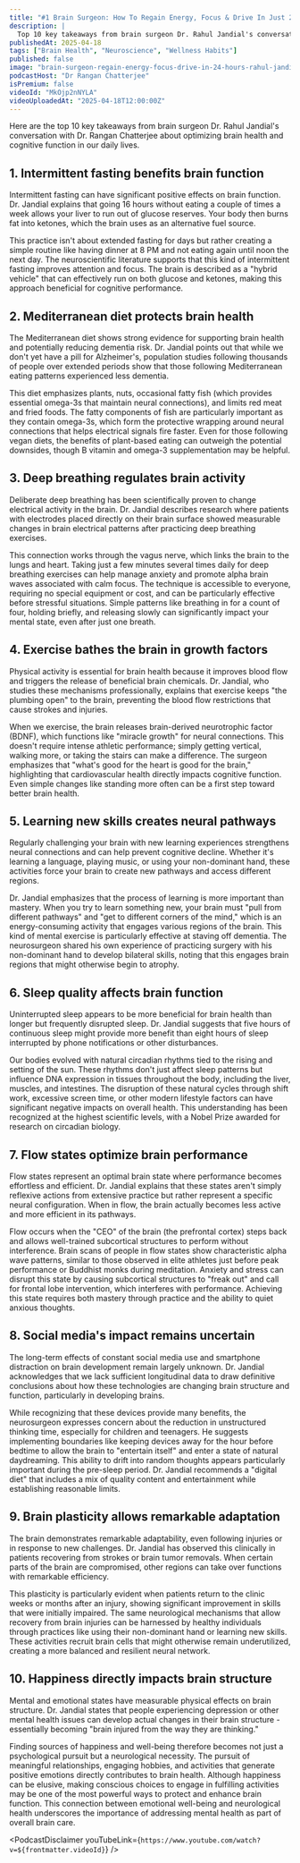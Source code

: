 ```yaml
---
title: "#1 Brain Surgeon: How To Regain Energy, Focus & Drive In Just 24 Hours | Rahul Jandial"
description: |
  Top 10 key takeaways from brain surgeon Dr. Rahul Jandial's conversation with Dr. Rangan Chatterjee about optimizing brain health and cognitive function in our daily lives.
publishedAt: 2025-04-18
tags: ["Brain Health", "Neuroscience", "Wellness Habits"]
published: false
image: "brain-surgeon-regain-energy-focus-drive-in-24-hours-rahul-jandial.jpg"
podcastHost: "Dr Rangan Chatterjee"
isPremium: false
videoId: "MkOjp2nNYLA"
videoUploadedAt: "2025-04-18T12:00:00Z"
---
```



<PodcastSummaryPageLayout frontmatter={frontmatter}>
Here are the top 10 key takeaways from brain surgeon Dr. Rahul Jandial's conversation with Dr. Rangan Chatterjee about optimizing brain health and cognitive function in our daily lives.

## 1. Intermittent fasting benefits brain function

Intermittent fasting can have significant positive effects on brain function. Dr. Jandial explains that going 16 hours without eating a couple of times a week allows your liver to run out of glucose reserves. Your body then burns fat into ketones, which the brain uses as an alternative fuel source.

This practice isn't about extended fasting for days but rather creating a simple routine like having dinner at 8 PM and not eating again until noon the next day. The neuroscientific literature supports that this kind of intermittent fasting improves attention and focus. The brain is described as a "hybrid vehicle" that can effectively run on both glucose and ketones, making this approach beneficial for cognitive performance.

## 2. Mediterranean diet protects brain health

The Mediterranean diet shows strong evidence for supporting brain health and potentially reducing dementia risk. Dr. Jandial points out that while we don't yet have a pill for Alzheimer's, population studies following thousands of people over extended periods show that those following Mediterranean eating patterns experienced less dementia.

This diet emphasizes plants, nuts, occasional fatty fish (which provides essential omega-3s that maintain neural connections), and limits red meat and fried foods. The fatty components of fish are particularly important as they contain omega-3s, which form the protective wrapping around neural connections that helps electrical signals fire faster. Even for those following vegan diets, the benefits of plant-based eating can outweigh the potential downsides, though B vitamin and omega-3 supplementation may be helpful.

## 3. Deep breathing regulates brain activity

Deliberate deep breathing has been scientifically proven to change electrical activity in the brain. Dr. Jandial describes research where patients with electrodes placed directly on their brain surface showed measurable changes in brain electrical patterns after practicing deep breathing exercises.

This connection works through the vagus nerve, which links the brain to the lungs and heart. Taking just a few minutes several times daily for deep breathing exercises can help manage anxiety and promote alpha brain waves associated with calm focus. The technique is accessible to everyone, requiring no special equipment or cost, and can be particularly effective before stressful situations. Simple patterns like breathing in for a count of four, holding briefly, and releasing slowly can significantly impact your mental state, even after just one breath.

## 4. Exercise bathes the brain in growth factors

Physical activity is essential for brain health because it improves blood flow and triggers the release of beneficial brain chemicals. Dr. Jandial, who studies these mechanisms professionally, explains that exercise keeps "the plumbing open" to the brain, preventing the blood flow restrictions that cause strokes and injuries.

When we exercise, the brain releases brain-derived neurotrophic factor (BDNF), which functions like "miracle growth" for neural connections. This doesn't require intense athletic performance; simply getting vertical, walking more, or taking the stairs can make a difference. The surgeon emphasizes that "what's good for the heart is good for the brain," highlighting that cardiovascular health directly impacts cognitive function. Even simple changes like standing more often can be a first step toward better brain health.

## 5. Learning new skills creates neural pathways

Regularly challenging your brain with new learning experiences strengthens neural connections and can help prevent cognitive decline. Whether it's learning a language, playing music, or using your non-dominant hand, these activities force your brain to create new pathways and access different regions.

Dr. Jandial emphasizes that the process of learning is more important than mastery. When you try to learn something new, your brain must "pull from different pathways" and "get to different corners of the mind," which is an energy-consuming activity that engages various regions of the brain. This kind of mental exercise is particularly effective at staving off dementia. The neurosurgeon shared his own experience of practicing surgery with his non-dominant hand to develop bilateral skills, noting that this engages brain regions that might otherwise begin to atrophy.

## 6. Sleep quality affects brain function

Uninterrupted sleep appears to be more beneficial for brain health than longer but frequently disrupted sleep. Dr. Jandial suggests that five hours of continuous sleep might provide more benefit than eight hours of sleep interrupted by phone notifications or other disturbances.

Our bodies evolved with natural circadian rhythms tied to the rising and setting of the sun. These rhythms don't just affect sleep patterns but influence DNA expression in tissues throughout the body, including the liver, muscles, and intestines. The disruption of these natural cycles through shift work, excessive screen time, or other modern lifestyle factors can have significant negative impacts on overall health. This understanding has been recognized at the highest scientific levels, with a Nobel Prize awarded for research on circadian biology.

## 7. Flow states optimize brain performance

Flow states represent an optimal brain state where performance becomes effortless and efficient. Dr. Jandial explains that these states aren't simply reflexive actions from extensive practice but rather represent a specific neural configuration. When in flow, the brain actually becomes less active and more efficient in its pathways.

Flow occurs when the "CEO" of the brain (the prefrontal cortex) steps back and allows well-trained subcortical structures to perform without interference. Brain scans of people in flow states show characteristic alpha wave patterns, similar to those observed in elite athletes just before peak performance or Buddhist monks during meditation. Anxiety and stress can disrupt this state by causing subcortical structures to "freak out" and call for frontal lobe intervention, which interferes with performance. Achieving this state requires both mastery through practice and the ability to quiet anxious thoughts.

## 8. Social media's impact remains uncertain

The long-term effects of constant social media use and smartphone distraction on brain development remain largely unknown. Dr. Jandial acknowledges that we lack sufficient longitudinal data to draw definitive conclusions about how these technologies are changing brain structure and function, particularly in developing brains.

While recognizing that these devices provide many benefits, the neurosurgeon expresses concern about the reduction in unstructured thinking time, especially for children and teenagers. He suggests implementing boundaries like keeping devices away for the hour before bedtime to allow the brain to "entertain itself" and enter a state of natural daydreaming. This ability to drift into random thoughts appears particularly important during the pre-sleep period. Dr. Jandial recommends a "digital diet" that includes a mix of quality content and entertainment while establishing reasonable limits.

## 9. Brain plasticity allows remarkable adaptation

The brain demonstrates remarkable adaptability, even following injuries or in response to new challenges. Dr. Jandial has observed this clinically in patients recovering from strokes or brain tumor removals. When certain parts of the brain are compromised, other regions can take over functions with remarkable efficiency.

This plasticity is particularly evident when patients return to the clinic weeks or months after an injury, showing significant improvement in skills that were initially impaired. The same neurological mechanisms that allow recovery from brain injuries can be harnessed by healthy individuals through practices like using their non-dominant hand or learning new skills. These activities recruit brain cells that might otherwise remain underutilized, creating a more balanced and resilient neural network.

## 10. Happiness directly impacts brain structure

Mental and emotional states have measurable physical effects on brain structure. Dr. Jandial states that people experiencing depression or other mental health issues can develop actual changes in their brain structure - essentially becoming "brain injured from the way they are thinking."

Finding sources of happiness and well-being therefore becomes not just a psychological pursuit but a neurological necessity. The pursuit of meaningful relationships, engaging hobbies, and activities that generate positive emotions directly contributes to brain health. Although happiness can be elusive, making conscious choices to engage in fulfilling activities may be one of the most powerful ways to protect and enhance brain function. This connection between emotional well-being and neurological health underscores the importance of addressing mental health as part of overall brain care.

<PodcastDisclaimer
  youTubeLink={`https://www.youtube.com/watch?v=${frontmatter.videoId}`}
/>

</PodcastSummaryPageLayout>

